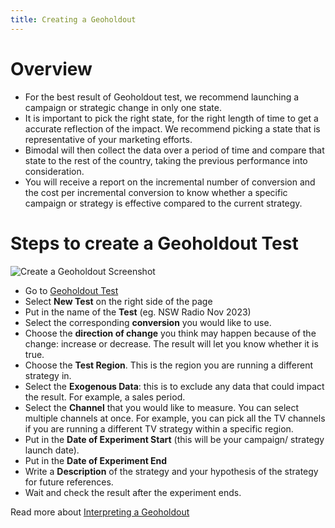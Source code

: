 ```yaml
---
title: Creating a Geoholdout
---
```

# Overview
- For the best result of Geoholdout test, we recommend launching a campaign or strategic change in only one state.
- It is important to pick the right state, for the right length of time to get a accurate reflection of the impact. We recommend picking a state that is representative of your marketing efforts.
- Bimodal will then collect the data over a period of time and compare that state to the rest of the country, taking the previous performance into consideration.
- You will receive a report on the incremental number of conversion and the cost per incremental conversion to know whether a specific campaign or strategy is effective compared to the current strategy.

# Steps to create a Geoholdout Test

![Create a Geoholdout Screenshot](/images/OldDoc/CreateGeoholdout.png)

- Go to [Geoholdout Test](https://bimodal.io/geoholdout-test)
- Select **New Test** on the right side of the page
- Put in the name of the **Test** (eg. NSW Radio Nov 2023)
- Select the corresponding **conversion** you would like to use.
- Choose the **direction of change** you think may happen because of the change: increase or decrease. The result will let you know whether it is true.
- Choose the **Test Region**. This is the region you are running a different strategy in.
- Select the **Exogenous Data**: this is to exclude any data that could impact the result. For example, a sales period.
- Select the **Channel** that you would like to measure. You can select multiple channels at once. For example, you can pick all the TV channels if you are running a different TV strategy within a specific region.
- Put in the **Date of Experiment Start** (this will be your campaign/ strategy launch date).
- Put in the **Date of Experiment End**
- Write a **Description** of the strategy and your hypothesis of the strategy for future references.
- Wait and check the result after the experiment ends.

Read more about <a href="/Documentation/InterpretingGeoholdout" target="_self">Interpreting a Geoholdout</a>